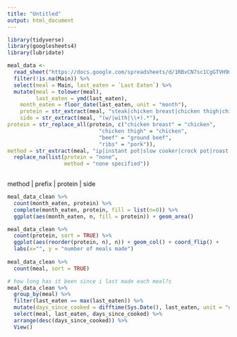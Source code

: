 ```yaml
---
title: "Untitled"
output: html_document
---
```


```r
library(tidyverse)
library(googlesheets4)
library(lubridate)
```

```r
meal_data <-
  read_sheet("https://docs.google.com/spreadsheets/d/1RBvCN7sc1CgGTVH9mnHADmJ6OflK0mAFMJGLt60CXog/edit#gid=0") %>%
  filter(!is.na(Main)) %>%
  select(meal = Main, last_eaten = `Last Eaten`) %>%
  mutate(meal = tolower(meal),
         last_eaten = ymd(last_eaten),
    month_eaten = floor_date(last_eaten, unit = "month"),
    protein = str_extract(meal, "steak|chicken breast|chicken thigh|chicken|pork|sausage|beef|turkey|bacon|chorizo|fish|tilapia|barbacoa|ribs"),
    side = str_extract(meal, "(w/|with|\\+).*"),
protein = str_replace_all(protein, c("chicken breast" = "chicken",
                             "chicken thigh" = "chicken",
                             "beef" = "ground beef",
                             "ribs" = "pork")),
method = str_extract(meal, "ip|instant pot|slow cooker|crock pot|roast|sautee|sous vide")) %>%
  replace_na(list(protein = "none",
                  method = "none specified"))
         
```

method | prefix | protein | side

```r


meal_data_clean %>%
  count(month_eaten, protein) %>%
  complete(month_eaten, protein, fill = list(n=0)) %>%
  ggplot(aes(month_eaten, n, fill = protein)) + geom_area()

meal_data_clean %>%
  count(protein, sort = TRUE) %>%
  ggplot(aes(reorder(protein, n), n)) + geom_col() + coord_flip() +
  labs(x="", y = "number of meals made")
  
meal_data_clean %>% 
  count(meal, sort = TRUE)

# how long has it been since i last made each meal?s
meal_data_clean %>%
  group_by(meal) %>%
  filter(last_eaten == max(last_eaten)) %>%
  mutate(days_since_cooked = difftime(Sys.Date(), last_eaten, unit = "days")) %>%
  select(meal, last_eaten, days_since_cooked) %>%
  arrange(desc(days_since_cooked)) %>%
  View()


```

